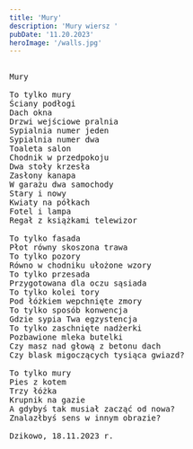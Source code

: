 ```yaml
---
title: 'Mury'
description: 'Mury wiersz '
pubDate: '11.20.2023'
heroImage: '/walls.jpg'
---
```

<pre>

Mury

To tylko mury
Ściany podłogi
Dach okna
Drzwi wejściowe pralnia
Sypialnia numer jeden
Sypialnia numer dwa
Toaleta salon
Chodnik w przedpokoju
Dwa stoły krzesła
Zasłony kanapa
W garażu dwa samochody
Stary i nowy
Kwiaty na półkach
Fotel i lampa
Regał z książkami telewizor

To tylko fasada
Płot równy skoszona trawa
To tylko pozory
Równo w chodniku ułożone wzory
To tylko przesada 
Przygotowana dla oczu sąsiada
To tylko kolei tory
Pod łóżkiem wepchnięte zmory
To tylko sposób konwencja
Gdzie sypia Twa egzystencja
To tylko zaschnięte nadżerki
Pozbawione mleka butelki
Czy masz nad głową z betonu dach
Czy blask migoczących tysiąca gwiazd?

To tylko mury
Pies z kotem
Trzy łóżka
Krupnik na gazie
A gdybyś tak musiał zacząć od nowa?
Znalazłbyś sens w innym obrazie?

Dzikowo, 18.11.2023 r.

  
</pre>
